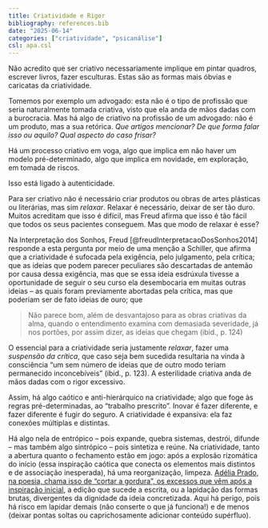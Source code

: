 ```yaml
---
title: Criatividade e Rigor
bibliography: references.bib 
date: "2025-06-14"
categories: ["criatividade", "psicanálise"]
csl: apa.csl
---
```


Não acredito que ser criativo necessariamente implique em pintar quadros, escrever livros, fazer esculturas. Estas são as formas mais óbvias e caricatas da criatividade.

Tomemos por exemplo um advogado: esta não é o tipo de profissão que seria naturalmente tomada criativa, visto que ela anda de mãos dadas com a burocracia. Mas há algo de criativo na profissão de um advogado: não é um produto, mas a sua retórica. _Que artigos mencionar? De que forma falar isso ou aquilo? Qual aspecto do caso frisar?_

Há um processo criativo em voga, algo que implica em não haver um modelo pré-determinado, algo que implica em novidade, em exploração, em tomada de riscos.

Isso está ligado à autenticidade.

Para ser criativo não é necessário criar produtos ou obras de artes plásticas ou literárias, mas sim *relaxar*. Relaxar é necessário, deixar de ser tão duro. Muitos acreditam que isso é difícil, mas Freud afirma que isso é tão fácil que todos os seus pacientes conseguem. Mas que modo de relaxar é esse? 

Na Interpretação dos Sonhos, Freud [@freudInterpretacaoDosSonhos2014] responde a esta pergunta por meio de uma menção a Schiller, que afirma que a criatividade é sufocada pela exigência, pelo julgamento, pela crítica; que as ideias que podem parecer peculiares são descartadas de antemão por causa dessa exigência, mas que se essa ideia esdrúxula tivesse a oportunidade de seguir o seu curso ela desembocaria em muitas outras ideias -- as quais foram previamente abortadas pela crítica, mas que poderiam ser de fato ideias de ouro; que 

>Não parece bom, além de desvantajoso para as obras criativas da alma, quando o entendimento examina com demasiada severidade, já nos portões, por assim dizer, as ideias que chegam (ibid., p. 124)

O essencial para a criatividade seria justamente *relaxar*, fazer uma *suspensão da crítica*, que caso seja bem sucedida resultaria na vinda à consciência "um sem número de ideias que de outro modo teriam permanecido inconcebíveis" (ibid., p. 123). A esterilidade criativa anda de mãos dadas com o rigor excessivo.

Assim, há algo caótico e anti-hierárquico na criatividade; algo que foge às regras pré-determinadas, ao "trabalho prescrito". Inovar é fazer diferente, e fazer diferente é fugir do seguro. A criatividade é expansiva: ela faz conexões múltiplas e distintas. 

Há algo nela de entrópico -- pois expande, quebra sistemas, destrói, difunde -- mas também algo sintrópico -- pois sintetiza e reúne. Na criatividade, tanto a abertura quanto o fechamento estão em jogo: após a explosão rizomática do início (essa inspiração caótica que conecta os elementos mais distintos e de associação inesperada), há uma reorganização, limpeza. [Adélia Prado, na poesia, chama isso de "cortar a gordura", os excessos que vêm após a inspiração inicial](https://youtu.be/6E2afhdOogI?si=T9zKHFct0J1IUbjI), a edição que sucede a escrita, ou a lapidação das formas brutas, divergentes da dignidade da ideia concretizada. Aqui há perigo, pois há risco em lapidar demais (não conserte o que já funciona!) e de menos (deixar pontas soltas ou caprichosamente adicionar conteúdo supérfluo).